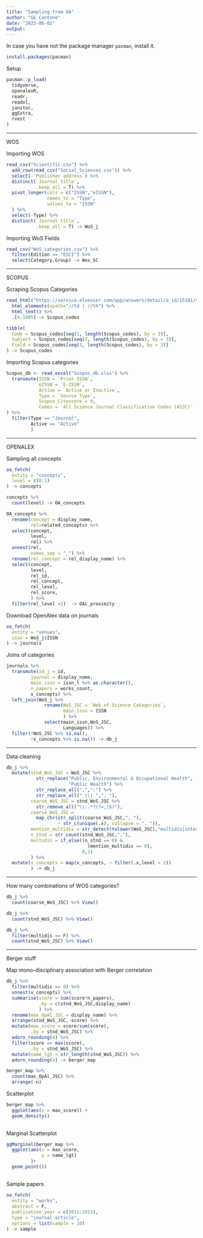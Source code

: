 ```yaml
---
title: "Sampling from OA"
author: "GG Cantone"
date: "2023-06-02"
output:
---
```


In case you have not the package manager `pacman`, install it.

```r
install.packages(pacman)
```

Setup

```r
pacman::p_load(
  tidyverse,
  openalexR,
  readr,
  readxl,
  janitor,
  ggExtra,
  rvest
)
```

---

WOS

Importing WOS

```r
read_csv("Scientific.csv") %>%
  add_row(read_csv("Social_Sciences.csv")) %>%
  select(-`Publisher address`) %>%
  distinct(`Journal title`,
           .keep_all = T) %>%
  pivot_longer(cols = c("ISSN","eISSN"),
               names_to = "Type",
               values_to = "ISSN"
  ) %>%
  select(-Type) %>%
  distinct(`Journal title`,
           .keep_all = T) -> WoS_j
```

Importing WoS Fields

```r
read_csv("WoS_categories.csv") %>%
  filter(Edition == "ESCI") %>%
  select(Category,Group) -> Wos_SC
```

---

SCOPUS

Scraping Scopus Categories

```r
read_html("https://service.elsevier.com/app/answers/detail/a_id/15181/supporthub/scopus/") %>%
  html_elements(xpath="//td | //th") %>%
  html_text() %>%
  .[4:1005] -> Scopus_codes

tibble(
  Code = Scopus_codes[seq(1, length(Scopus_codes), by = 3)],
  Subject = Scopus_codes[seq(2, length(Scopus_codes), by = 3)],
  Field = Scopus_codes[seq(3, length(Scopus_codes), by = 3)]
) -> Scopus_codes
```

Importing Scopus categories

```r
Scopus_db <- read_excel("Scopus_db.xlsx") %>%
  transmute(ISSN = `Print-ISSN`,
            eISSN = `E-ISSN`,
            Active = `Active or Inactive`,
            Type = `Source Type`,
            Scopus_Citescore = 9,
            Codes = `All Science Journal Classification Codes (ASJC)`
) %>%
  filter(Type == "Journal",
         Active == "Active"
         )
```


---

OPENALEX

Sampling all concepts

```r
oa_fetch(
  entity = "concepts",
  level = c(0:1)
) -> concepts

concepts %>%
  count(level) -> OA_concepts

OA_concepts %>%
  rename(concept = display_name,
         rel=related_concepts) %>%
  select(concept,
         level,
         rel) %>%
  unnest(rel,
         names_sep = "_") %>%
  rename(rel_concept = rel_display_name) %>%
  select(concept,
         level,
         rel_id,
         rel_concept,
         rel_level,
         rel_score,
         ) %>%
  filter(rel_level <2)  -> OAc_proximity
```


Download OpenAlex data on journals

```r
oa_fetch(
  entity = "venues",
  issn = WoS_j$ISSN
) -> journals
```

Joins of categories

```r
journals %>%
  transmute(id_j = id,
         journal = display_name,
         main_issn = issn_l %>% as.character(),
         n_papers = works_count,
         x_concepts) %>%
  left_join(WoS_j %>%
              rename(WoS_JSC = `Web of Science Categories`,
                     main_issn = ISSN
                     ) %>%
              select(main_issn,WoS_JSC,
                     Languages)) %>%
  filter(!WoS_JSC %>% is.na(),
         !x_concepts %>% is.na()) -> db_j
```

---

Data cleaning

```r
db_j %>%
  mutate(stnd_WoS_JSC = WoS_JSC %>%
           str_replace("Public, Environmental & Occupational Health",
                       "Public Health") %>%
           str_replace_all(",",":") %>%
           str_replace_all(" \\| ",", "),
         coarse_WoS_JSC = stnd_WoS_JSC %>%
           str_remove_all("\\:.*?(?=,|$)"),
         coarse_WoS_JSC =
           map_chr(str_split(coarse_WoS_JSC,", "),
                   ~ str_c(unique(.x), collapse = ", ")),
         mention_multidis = str_detect(tolower(WoS_JSC),"multidis|interdis"),
         n_stnd = str_count(stnd_WoS_JSC,","),
         multidis = if_else((n_stnd == 0) &
                              (mention_multidis == 0),
                            0,1)
         ) %>%
  mutate(x_concepts = map(x_concepts, ~ filter(.x,level < 2))
         ) -> db_j

```

---

How many combinations of WOS categories?

```r

db_j %>%
  count(coarse_WoS_JSC) %>% View()

db_j %>%
  count(stnd_WoS_JSC) %>% View()

db_j %>%
  filter(multidis == F) %>%
  count(stnd_WoS_JSC) %>% View()

```

---

Berger stuff

Map mono-disciplinary association
with Berger correlation

```r

db_j %>%
  filter(multidis == 0) %>%
  unnest(x_concepts) %>%
  summarise(score = sum(score*n_papers),
            .by = c(stnd_WoS_JSC,display_name)
            ) %>%
  rename(max_OpAl_JSC = display_name) %>%
  arrange(stnd_WoS_JSC,-score) %>%
  mutate(max_score = score/sum(score),
         .by = stnd_WoS_JSC) %>%
  adorn_rounding(4) %>%
  filter(score == max(score),
         .by = stnd_WoS_JSC) %>%
  mutate(name_lgt = str_length(stnd_WoS_JSC)) %>%
  adorn_rounding(4) -> berger_map

berger_map %>%
  count(max_OpAl_JSC) %>%
  arrange(-n)

```

Scatterplot

```r

berger_map %>%
  ggplot(aes(x = max_score)) +
  geom_density()
          

```


Marginal Scatterplot

```r
ggMarginal(berger_map %>%
  ggplot(aes(x = max_score,
             y = name_lgt)
         )+
  geom_point())
```



## 

Sample papers

```r
oa_fetch(
  entity = "works",
  abstract = F,
  publication_year = c(2011:2015),
  type = "journal-article",
  options = list(sample = 10)
) -> sample
```
